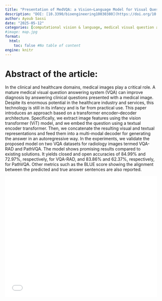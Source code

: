 ```yaml
---
title: "Presentation of MedVQA: a Vision–Language Model for Visual Question Answering in Medical Imagery "
description: "DOI: [10.3390/bioengineering10030380](https://doi.org/10.3390/bioengineering10030380){target='_blank'}"
author: Ayoub Sassi
date: "2025-05-12"
categories: [computational vision & language, medical visual question answering, transformers & attention models]
#image: map.jpg
format:
  html:
    toc: false #No table of content
engine: knitr
---
```


# Abstract of the article:

In the clinical and healthcare domains, medical images play a critical role. A mature medical visual question answering system (VQA) can improve diagnosis by answering clinical questions presented with a medical image. Despite its enormous potential in the healthcare industry and services, this technology is still in its infancy and is far from practical use. This paper introduces an approach based on a transformer encoder–decoder architecture. Specifically, we extract image features using the vision transformer (ViT) model, and we embed the question using a textual encoder transformer. Then, we concatenate the resulting visual and textual representations and feed them into a multi-modal decoder for generating the answer in an autoregressive way. In the experiments, we validate the proposed model on two VQA datasets for radiology images termed VQA-RAD and PathVQA. The model shows promising results compared to existing solutions. It yields closed and open accuracies of 84.99% and 72.97%, respectively, for VQA-RAD, and 83.86% and 62.37%, respectively, for PathVQA. Other metrics such as the BLUE score showing the alignment between the predicted and true answer sentences are also reported.

![](../../../journalclub/pdfs/2025_05_12_AS_MedVQA.pdf){width=100% height=400}
